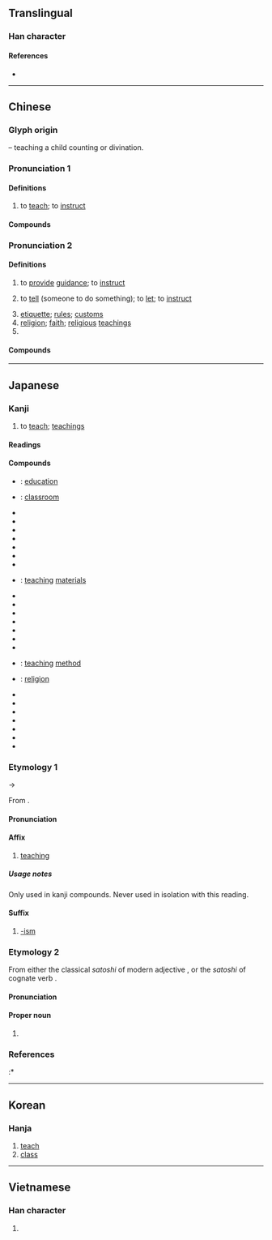 {{character info/new}}
{{also|敎}}
==Translingual==
{{stroke order|strokes=11}}

===Han character===
{{Han char|rn=66|rad=攴|as=07|sn=11|four=48440|canj=JDOK|ids=⿰孝攵}}

====References====
* {{Han ref|kx=0472.051|dkj=13213|dj=0823.010|hdz=21459.090|uh=6559|ud=25945|bh=B1D0|bd=45520}}

----

==Chinese==
{{zh-forms|t2=敎|alt=斅,𧧿,𤕝}}

===Glyph origin===
{{Han etym}}
{{Han compound|爻|子|攴|alt3=攵|t1=divination|t2=child|t3=teaching cane|c1=p|c2=s|c3=s|ls=psc}} – teaching a child counting or divination.

===Pronunciation 1===
{{zh-pron
|m=jiāo
|c=gaau3,gaau1
|c_note=gaau1 - rare
|h=pfs=kâu
|md=gá
|mn=kà/kàu
|mn_note=kà - vernacular; kàu - literary
|w=2kau
|mc=1
|oc=1,1
|ma=y
|cat=v
}}

====Definitions====
{{zh-hanzi}}

# to [[teach]]; to [[instruct]]
#: {{zh-x|我 來 教{jiāo} 你。|Let me '''teach''' you.}}

====Compounds====
{{zh-der|fold=1|帶教|教書匠|教一識百|白教|教書|罷教}}

===Pronunciation 2===
{{zh-pron
|m=jiào
|c=gaau3
|h=pfs=kau
|md=gáu
|mn=kà/kàu
|mn_note=kà - vernacular (“to tell someone to do something”); kàu - literary
|w=2jiau
|mc=2
|oc=2,2
|ma=y
|cat=v,n,pn
}}

====Definitions====
{{zh-hanzi}}

# to [[provide]] [[guidance]]; to [[instruct]]
# {{lb|zh|obsolete|or|Min Nan}} to [[tell]] (someone to do something); to [[let]]; to [[instruct]]
# [[etiquette]]; [[rules]]; [[customs]]
# [[religion]]; [[faith]]; [[religious]] [[teachings]]
# {{surname|lang=zh}}

====Compounds====
{{zh-der|不教而殺|全真教|反教|副教授|宗教改革|國教|中等教育|性教育|天才教育|圓教|不吝賜教|五教|北方佛教|外教|公教人員|受教|不言之教|世教|候教|佛教|儘教|四教|公民教育|伊斯蘭教|一音教|一神教|佛教音樂|上帝教|三娘教子|感化教育|不吝指教|傳教士|基督教|媽媽教室|保教|八卦教|吳宮教陣|只教|內教|判教|三時教|幫教|在教|平民教育|奉令承教|三教論衡|愛的教育|分流教學|三教九流|回教世界|單一神教|實物教學|品格教育|大學教育|助教|天理教|失教兒童|幼兒教育|律動教學|因材施教|大專教育|名教|就教|弼教|強迫教育|宣教|回教聖戰|傳教|幼稚教育|客座教授|師範教育|希臘教會|出教|工藝教育|太公家教|執教|和丸教子|屢教不改|家庭教育|少調失教|家教|宗教自由|宗教學|主教|九流三教|宮教|宗教音樂|宗教戰爭|宗教|大主教|三階教|學校教育|學前教育|孔教|幼教|便教|多神教|女子教育|基礎教育|垂教|叨教|天主教|大同教|婆羅門教|希臘正教|布教|初等教育|基本教練|大乘佛教|分教|印度教|寓教於樂|勞動教養|在職教育|國民教育|回教|單式教學|建教合作|喇嘛教|回教徒|天方教|可教性|原始佛教|吃教|十二分教|勞工教育|健康教育|三教|多語教育|不教而誅|教程|有教無類|掌教|民眾教育|教育工學|教頭|教猱升木|教育哲學|教授學|教案|教戰守策|殖民教育|教務長|桃李之教|教學節目|教席|教育學|教育費|法教|教育商數|教誨|教育愛|教具|校外教學|教育小說|教育召集|教會|教學法|教育行政|教宗|教育輔導|教令|教派|白蓮教|教學目標|視聽教育|教員|淑教流徽|教習|教育視導|拜教|教義|教育程度|拜火教|教場|教唆犯|教官|教友|教坊司|打罵教育|教科書|教門|教皇|教鞭|教師|教育家|教讀|教士|活教材|教育|矩教|教育媒體|教規|教師節|教育宗旨|明恥教戰|教育學程|教督|成人教育|教育計畫|教練|景教|禮教|教學電視|教澤|教坊|教主|生聚教訓|空中教學|移樽就教|殺彘教子|教育部|教首|新教|教導|教徒|禮教吃人|普及教育|敷教|神道設教|社會教育|社教|教練團|直教|教學相長|樞機主教|教條主義|教學計劃|敷教明倫|教唆罪|熊丸之教|教坊記|漸教|教育局|白衣教練|教養|特教|摩尼教|扑作教刑|異教|教職員|拜物教|生活教育|有分教|政教合一|施教|理教|教育經費|教辭|玄教|教養院|特殊教育|教務|教澤永懷|火教|波斯教|猶太教|教堂|承教|政教|教孝月|教益|教條|教育制度|教無常師|教室|拉丁教會|教學醫院|教師會館|教會學校|相夫教子|教安|清真教|教唆|教父哲學|明刑弼教|教練機|教化|教練車|教育史|沒調教|摩門教|教務主任|教子有方|求教|教師甄試|正教|教授|權威管教|教材|普通教育|教學|東正教|明教|教誨師|教訓|教育會|教育團體|教父|教法|教正|教本|教師證書|殉教|教外別傳|教廷|祆教|推廣教育|指教|教諭|母教|文教|清教徒|親子教養|軍事教育|耶穌教|道德教育|義務教育|總教練|職業教育|道教|領教|錫克教|西藏佛教|賜教|英國國教|通才教育|邦教|終身教育|紅衣主教|羅馬公教|莫教|羅祖教|說教|聲教|黃教|親職教育|陰教|花教|電腦教學|諄諄教導|高等教育|高教|諄諄教誨|騎士教育|遺教經|養成教育|補償教育|釋教|風教|複式教學|補救教學|耒耨之教|網路教學|羅馬教會|羅馬正教|電教|詩教|補習教育|路德教派|薩滿教|遠距教學|老教頭|通識教育|長老教會|職前教育|終生教育|邪教|言教|遺教|部派佛教|聖教序|身教|舊教|紅教|羅教|調教|終教|討教|見教|立教|請教|言傳身教|軍公教|補助教育|胎教}}

{{zh-cat|Beginning}}

----

==Japanese==

===Kanji===
{{ja-kanji|grade=2|rs=攴07}}

# to [[teach]]; [[teaching]]s

====Readings====
{{ja-readings
|goon=[[きょう]] (kyō), {{qualifier|historical}} [[けう]] (keu)
|kanon=[[こう]] (kō), {{qualifier|historical}} [[かう]] (kau) {{non-joyo-reading}}
|kun=[[おしえる]] ([[教える]], oshieru), [[おしえ]] ([[教え]], oshie), [[おそわる]] ([[教わる]], osowaru)
|nanori=[[さとし]] (satoshi), [[のり]] (nori), [[ひさ]] (hisa)
}}

====Compounds====
{{der-top|Compounds}}
* {{ja-r|教育|きょういく}}: [[education]]
* {{ja-r|教室|きょうしつ}}: [[classroom]]
* {{ja-r|教員|きょういん}}
* {{ja-r|教化|きょうか}}
* {{ja-r|教科|きょうか}}
* {{ja-r|教会|きょうかい}}
* {{ja-r|教戒|きょうかい}}
* {{ja-r|教誨|きょうかい}}
* {{ja-r|教学|きょうがく}}
* {{ja-r|教材|きょうざい}}: [[teaching]] [[materials]]
* {{ja-r|教義|きょうぎ}}
* {{ja-r|教師|きょうし}}
* {{ja-r|教授|きょうじゅ}}
* {{ja-r|教習|きょうしゅう}}
* {{ja-r|教習所|きょうしゅうじょ}}
* {{ja-r|教訓|きょうくん}}
* {{ja-r|教条|きょうじょう}}
* {{ja-r|教法|きょうほう}}: [[teaching]] [[method]]
* {{ja-r|宗教|しゅきょう}}: [[religion]]
* {{ja-r|教条主義|きょうじょう しゅぎ}}
* {{ja-r|教諭|きょうゆ}}
* {{ja-r|教養|きょうよう}}
* {{ja-r|回教|かいきょう}}
* {{ja-r|儒教|じゅきょう}}
* {{ja-r|調教|ちょうきょう}}
* {{ja-r|教祖|きょうそ}}
{{der-bottom}}

===Etymology 1===
{{ja-kanjitab|yomi=o|きょう}}
{{IPAchar|/keu/}} → {{IPAchar|/kjoː/}}

From {{der|ja|ltc|sort=きょう|教|tr={{IPAchar|/kˠau/}}||to teach, to instruct}}.

====Pronunciation====
{{ja-pron|yomi=goon|きょう}}

====Affix====
{{ja-pos|affix|きょう|hhira=けう}}

# [[teaching]]

=====Usage notes=====
Only used in kanji compounds. Never used in isolation with this reading.

====Suffix====
{{ja-pos|suffix|きょう|hhira=けう}}

# [[-ism]] {{gloss|religion}}

===Etymology 2===
{{ja-kanjitab|yomi=k|さとし}}
From either the classical {{m|ja|終止形|tr=shūshikei||terminal form}} ''satoshi'' of modern adjective {{m|ja|聡い|tr=satoi||clever, sharp-witted}}, or the {{m|ja|連用形|tr=ren'yōkei||continuative or stem form}} ''satoshi'' of cognate verb {{m|ja|諭す|tr=satosu||to admonish, persuade, remonstrate → to redirect into a smarter direction}}.

====Pronunciation====
{{ja-pron|yomi=k|さとし}}

====Proper noun====
{{ja-pos|proper|さとし}}

# {{given name|lang=ja|sort=さとし|male}}

===References===
<references/>
:* {{R:Kokugo Dai Jiten}}

----

==Korean==

===Hanja===
{{ko-hanja|hangeul=교|eumhun=|mr=kyo|y=kyo}}

# [[teach]]
# [[class]]

----

==Vietnamese==

===Han character===
{{vi-hantu|[[giáo]], [[dáo]], [[ráu]], [[tráo]]|rs=攴07}}

# {{defn|lang=vi|sort=攴07}}